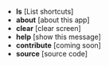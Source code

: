 - **ls** [List shortcuts]
- **about** [about this app]
- **clear** [clear screen]
- **help** [show this message]
- **contribute** [coming soon]
- **source** [source code]
<!-- - **whois** [authors website] -->